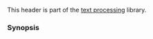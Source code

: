 {{cpp/header/title|regex|notes={{mark c++11}}}}
{{cpp/header/navbar}}
This header is part of the [[cpp/text|text processing]] library.

{{dsc begin}}
{{dsc h1|Includes}}
{{dsc inc | cpp/header/dsc compare}}
{{dsc inc | cpp/header/dsc initializer list}}
{{dsc h1|Classes}}
{{dsc inc | cpp/regex/dsc basic_regex }}
{{dsc | {{lc|std::regex}} | {{co|std::basic_regex&lt;char&gt;}} {{mark typedef}} }}
{{dsc | {{lc|std::wregex}} | {{co|std::basic_regex&lt;wchar_t&gt;}} {{mark typedef}} }}
{{dsc inc | cpp/regex/dsc sub_match }}
{{dsc | {{lc|std::csub_match}} | {{co|std::sub_match&lt;const char*&gt;}} {{mark typedef}} }}
{{dsc | {{lc|std::wcsub_match}} | {{co|std::sub_match&lt;const wchar_t*&gt;}} {{mark typedef}} }}
{{dsc | {{lc|std::ssub_match}} | {{co|std::sub_match&lt;std::string::const_iterator&gt;}} {{mark typedef}} }}
{{dsc | {{lc|std::wssub_match}} | {{co|std::sub_match&lt;std::wstring::const_iterator&gt;}} {{mark typedef}} }}
{{dsc inc | cpp/regex/dsc match_results }}
{{dsc | {{lc|std::cmatch}} | {{co|std::match_results&lt;const char*&gt;}} {{mark typedef}} }}
{{dsc | {{lc|std::wcmatch}} | {{co|std::match_results&lt;const wchar_t*&gt;}} {{mark typedef}} }}
{{dsc | {{lc|std::smatch}} | {{co|std::match_results&lt;std::string::const_iterator&gt;}} {{mark typedef}} }}
{{dsc | {{lc|std::wsmatch}} | {{co|std::match_results&lt;std::wstring::const_iterator&gt;}} {{mark typedef}} }}
{{dsc inc | cpp/regex/dsc regex_iterator }}
{{dsc | {{lc|std::cregex_iterator}} | {{co|std::regex_iterator&lt;const char*&gt;}} {{mark typedef}} }}
{{dsc | {{lc|std::wcregex_iterator}} | {{co|std::regex_iterator&lt;const wchar_t*&gt;}} {{mark typedef}} }}
{{dsc | {{lc|std::sregex_iterator}} | {{co|std::regex_iterator&lt;std::string::const_iterator&gt;}} {{mark typedef}} }}
{{dsc | {{lc|std::wsregex_iterator}} | {{co|std::regex_iterator&lt;std::wstring::const_iterator&gt;}} {{mark typedef}} }}
{{dsc inc | cpp/regex/dsc regex_token_iterator }}
{{dsc | {{lc|std::cregex_token_iterator}} | {{co|std::regex_token_iterator&lt;const char*&gt;}} {{mark typedef}} }}
{{dsc | {{lc|std::wcregex_token_iterator}} | {{co|std::regex_token_iterator&lt;const wchar_t*&gt;}} {{mark typedef}} }}
{{dsc | {{lc|std::sregex_token_iterator}} | {{co|std::regex_token_iterator&lt;std::string::const_iterator&gt;}} {{mark typedef}} }}
{{dsc | {{lc|std::wsregex_token_iterator}} | {{co|std::regex_token_iterator&lt;std::wstring::const_iterator&gt;}} {{mark typedef}} }}
{{dsc inc | cpp/regex/dsc regex_error }}
{{dsc inc | cpp/regex/dsc regex_traits }}
{{dsc h2|regex constant types}}
{{dsc namespace | std::regex_constants }}
{{dsc inc | cpp/regex/dsc syntax_option_type}}
{{dsc inc | cpp/regex/dsc match_flag_type}}
{{dsc inc | cpp/regex/dsc error_type}}
{{dsc h1|Functions}}
{{dsc h2|Algorithm}}
{{dsc inc | cpp/regex/dsc regex_match }}
{{dsc inc | cpp/regex/dsc regex_search }}
{{dsc inc | cpp/regex/dsc regex_replace }}
{{dsc h2|Non-member operations}}
{{dsc inc | cpp/regex/basic_regex/dsc swap2}}
{{dsc inc | cpp/regex/sub_match/dsc operator_cmp}}
{{dsc inc | cpp/regex/sub_match/dsc operator_ltlt}}
{{dsc inc | cpp/regex/match_results/dsc operator_cmp}}
{{dsc inc | cpp/regex/match_results/dsc swap2}}
{{dsc h2|Range access}}
{{dsc inc | cpp/iterator/dsc begin}}
{{dsc inc | cpp/iterator/dsc end}}
{{dsc inc | cpp/iterator/dsc rbegin}}
{{dsc inc | cpp/iterator/dsc rend}}
{{dsc inc | cpp/iterator/dsc size}}
{{dsc inc | cpp/iterator/dsc empty}}
{{dsc inc | cpp/iterator/dsc data}}
{{dsc end}}

===Synopsis===
{{cpp/synopsis/regex}}

{{langlinks|de|es|ja|ru|zh}}